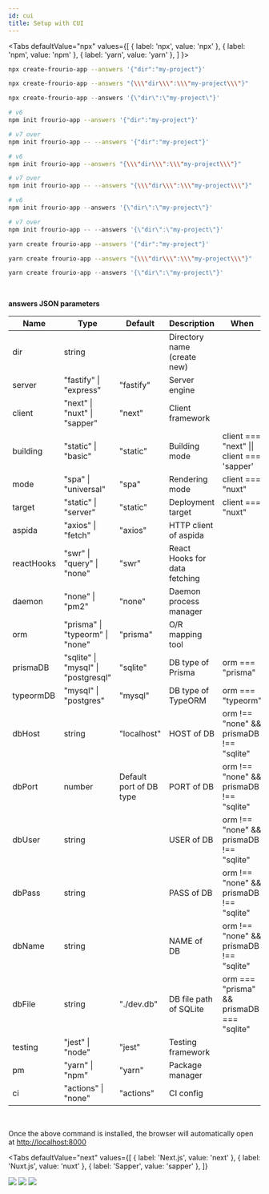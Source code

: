 ```yaml
---
id: cui
title: Setup with CUI
---
```



<Tabs
  defaultValue="npx"
  values={[
    { label: 'npx', value: 'npx' },
    { label: 'npm', value: 'npm' },
    { label: 'yarn', value: 'yarn' },
  ]
}>
<TabItem value="npx">

```sh title="Terminal"
npx create-frourio-app --answers '{"dir":"my-project"}'
```

```sh title="Command prompt"
npx create-frourio-app --answers "{\\\"dir\\\":\\\"my-project\\\"}"
```

```powershell title="PowerShell"
npx create-frourio-app --answers '{\"dir\":\"my-project\"}'
```

</TabItem>
<TabItem value="npm">

```sh title="Terminal"
# v6
npm init frourio-app --answers '{"dir":"my-project"}'

# v7 over
npm init frourio-app -- --answers '{"dir":"my-project"}'
```

```sh title="Command prompt"
# v6
npm init frourio-app --answers "{\\\"dir\\\":\\\"my-project\\\"}"

# v7 over
npm init frourio-app -- --answers "{\\\"dir\\\":\\\"my-project\\\"}"
```

```powershell title="PowerShell"
# v6
npm init frourio-app --answers '{\"dir\":\"my-project\"}'

# v7 over
npm init frourio-app -- --answers '{\"dir\":\"my-project\"}'
```

</TabItem>
<TabItem value="yarn">

```sh title="Terminal"
yarn create frourio-app --answers '{"dir":"my-project"}'
```

```sh title="Command prompt"
yarn create frourio-app --answers "{\\\"dir\\\":\\\"my-project\\\"}"
```

```powershell title="PowerShell"
yarn create frourio-app --answers '{\"dir\":\"my-project\"}'
```

</TabItem>
</Tabs>

<br />

**answers JSON parameters**

| Name       | Type                                | Default                 | Description                   | When                                       |
| ---------- | ----------------------------------- | ----------------------- | ----------------------------- | ------------------------------------------ |
| dir        | string                              |                         | Directory name (create new)   |                                            |
| server     | "fastify" \| "express"              | "fastify"               | Server engine                 |                                            |
| client     | "next" \| "nuxt" \| "sapper"        | "next"                  | Client framework              |                                            |
| building   | "static" \| "basic"                 | "static"                | Building mode                 | client === "next" \|\| client === 'sapper' |
| mode       | "spa" \| "universal"                | "spa"                   | Rendering mode                | client === "nuxt"                          |
| target     | "static" \| "server"                | "static"                | Deployment target             | client === "nuxt"                          |
| aspida     | "axios" \| "fetch"                  | "axios"                 | HTTP client of aspida         |                                            |
| reactHooks | "swr" \| "query" \| "none"          | "swr"                   | React Hooks for data fetching |                                            |
| daemon     | "none" \| "pm2"                     | "none"                  | Daemon process manager        |                                            |
| orm        | "prisma" \| "typeorm" \| "none"     | "prisma"                | O/R mapping tool              |                                            |
| prismaDB   | "sqlite" \| "mysql" \| "postgresql" | "sqlite"                | DB type of Prisma             | orm === "prisma"                           |
| typeormDB  | "mysql" \| "postgres"               | "mysql"                 | DB type of TypeORM            | orm === "typeorm"                          |
| dbHost     | string                              | "localhost"             | HOST of DB                    | orm !== "none" && prismaDB !== "sqlite"    |
| dbPort     | number                              | Default port of DB type | PORT of DB                    | orm !== "none" && prismaDB !== "sqlite"    |
| dbUser     | string                              |                         | USER of DB                    | orm !== "none" && prismaDB !== "sqlite"    |
| dbPass     | string                              |                         | PASS of DB                    | orm !== "none" && prismaDB !== "sqlite"    |
| dbName     | string                              |                         | NAME of DB                    | orm !== "none" && prismaDB !== "sqlite"    |
| dbFile     | string                              | "./dev.db"              | DB file path of SQLite        | orm === "prisma" && prismaDB === "sqlite"  |
| testing    | "jest" \| "node"                    | "jest"                  | Testing framework             |                                            |
| pm         | "yarn" \| "npm"                     | "yarn"                  | Package manager               |                                            |
| ci         | "actions" \| "none"                 | "actions"               | CI config                     |                                            |

<br />

Once the above command is installed, the browser will automatically open at [http://localhost:8000](http://localhost:8000)


<Tabs
  defaultValue="next"
  values={[
    { label: 'Next.js', value: 'next' },
    { label: 'Nuxt.js', value: 'nuxt' },
    { label: 'Sapper', value: 'sapper' },
  ]}
>
  <TabItem value="next">
    <BrowserWindow url="http://localhost:8000">
      <img src="/img/nextjs.png" />
    </BrowserWindow>
  </TabItem>
  <TabItem value="nuxt">
    <BrowserWindow url="http://localhost:8000">
      <img src="/img/nuxtjs.png" />
    </BrowserWindow>
  </TabItem>
  <TabItem value="sapper">
    <BrowserWindow url="http://localhost:8000">
      <img src="/img/sapper.png" />
    </BrowserWindow>
  </TabItem>
</Tabs>
